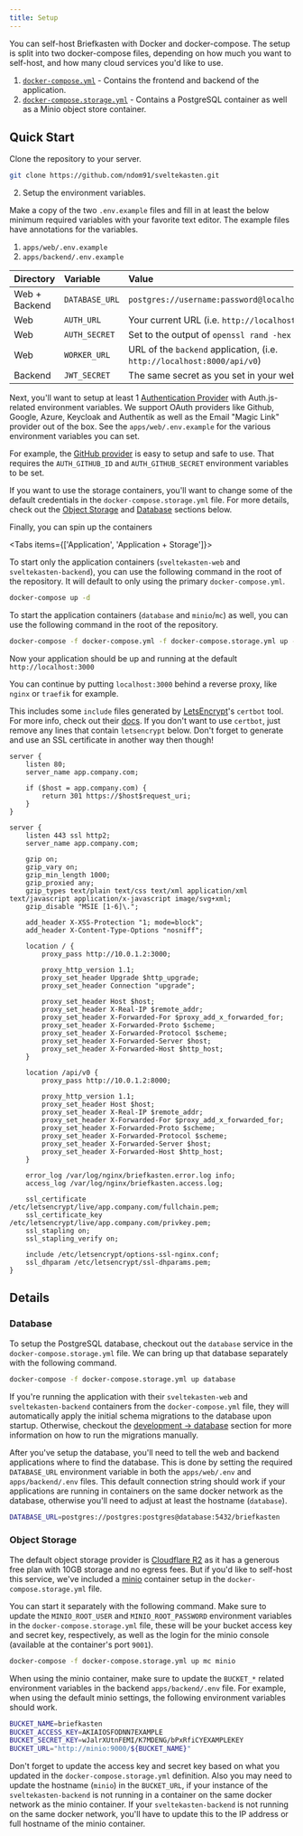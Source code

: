 ```yaml
---
title: Setup
---
```


You can self-host Briefkasten with Docker and docker-compose. The setup is split into two docker-compose files, depending on how much you want to self-host, and how many cloud services you'd like to use.

1. [`docker-compose.yml`](https://github.com/ndom91/sveltekasten/blob/main/docker-compose.yml) - Contains the frontend and backend of the application.
2. [`docker-compose.storage.yml`](https://github.com/ndom91/sveltekasten/blob/main/docker-compose.storage.yml) - Contains a PostgreSQL container as well as a Minio object store container.

## Quick Start

<Steps>
<Step>

Clone the repository to your server.

```bash
git clone https://github.com/ndom91/sveltekasten.git
```

</Step>
<Step>

2. Setup the environment variables.

Make a copy of the two `.env.example` files and fill in at least the below minimum required variables with your favorite text editor. The example files have annotations for the variables.

1. `apps/web/.env.example`
2. `apps/backend/.env.example`

| Directory     | Variable       | Value                                                                   |
| :------------ | :------------- | :---------------------------------------------------------------------- |
| Web + Backend | `DATABASE_URL` | `postgres://username:password@localhost:5432/postgres`                  |
| Web           | `AUTH_URL`     | Your current URL (i.e. `http://localhost:3000`)                         |
| Web           | `AUTH_SECRET`  | Set to the output of `openssl rand -hex 33`                             |
| Web           | `WORKER_URL`   | URL of the `backend` application, (i.e. `http://localhost:8000/api/v0`) |
| Backend       | `JWT_SECRET`   | The same secret as you set in your web's `AUTH_SECRET`                  |

Next, you'll want to setup at least 1 [Authentication Provider](https://authjs.dev) with Auth.js-related environment variables. We support OAuth providers like Github, Google, Azure, Keycloak and Authentik as well as the Email "Magic Link" provider out of the box. See the `apps/web/.env.example` for the various environment variables you can set.

For example, the [GitHub provider](https://authjs-nextra-docs.vercel.app/getting-started/providers/github) is easy to setup and safe to use. That requires the `AUTH_GITHUB_ID` and `AUTH_GITHUB_SECRET` environment variables to be set.

</Step>
<Step>

If you want to use the storage containers, you'll want to change some of the default credentials in the `docker-compose.storage.yml` file. For more details, check out the [Object Storage](#object-storage) and [Database](#database) sections below.

</Step>
<Step>

Finally, you can spin up the containers

<Tabs items={['Application', 'Application + Storage']}>
  <Tab value="Application">

To start only the application containers (`sveltekasten-web` and `sveltekasten-backend`), you can use the following command in the root of the repository. It will default to only using the primary `docker-compose.yml`.

```bash
docker-compose up -d
```

  </Tab>
  <Tab value="Application + Storage">

To start the application containers (`database` and `minio`/`mc`) as well, you can use the following command in the root of the repository.

```bash
docker-compose -f docker-compose.yml -f docker-compose.storage.yml up -d
```

  </Tab>
</Tabs>

</Step>
<Step>

Now your application should be up and running at the default `http://localhost:3000`

You can continue by putting `localhost:3000` behind a reverse proxy, like `nginx` or `traefik` for example.

<Accordions>
<Accordion title="Example nginx config">

This includes some `include` files generated by [LetsEncrypt](https://letsencrypt.org)&apos;s `certbot` tool. For more info, check out their [docs](https://certbot.eff.org). If you don&apos;t want to use `certbot`, just remove any lines that contain `letsencrypt` below. Don&apos;t forget to generate and use an SSL certificate in another way then though!

```nginx title="briefkasten.conf"
server {
    listen 80;
    server_name app.company.com;

    if ($host = app.company.com) {
        return 301 https://$host$request_uri;
    }
}

server {
    listen 443 ssl http2;
    server_name app.company.com;

    gzip on;
    gzip_vary on;
    gzip_min_length 1000;
    gzip_proxied any;
    gzip_types text/plain text/css text/xml application/xml text/javascript application/x-javascript image/svg+xml;
    gzip_disable "MSIE [1-6]\.";

    add_header X-XSS-Protection "1; mode=block";
    add_header X-Content-Type-Options "nosniff";

    location / {
        proxy_pass http://10.0.1.2:3000;

        proxy_http_version 1.1;
        proxy_set_header Upgrade $http_upgrade;
        proxy_set_header Connection "upgrade";

        proxy_set_header Host $host;
        proxy_set_header X-Real-IP $remote_addr;
        proxy_set_header X-Forwarded-For $proxy_add_x_forwarded_for;
        proxy_set_header X-Forwarded-Proto $scheme;
        proxy_set_header X-Forwarded-Protocol $scheme;
        proxy_set_header X-Forwarded-Server $host;
        proxy_set_header X-Forwarded-Host $http_host;
    }

    location /api/v0 {
        proxy_pass http://10.0.1.2:8000;

        proxy_http_version 1.1;
        proxy_set_header Host $host;
        proxy_set_header X-Real-IP $remote_addr;
        proxy_set_header X-Forwarded-For $proxy_add_x_forwarded_for;
        proxy_set_header X-Forwarded-Proto $scheme;
        proxy_set_header X-Forwarded-Protocol $scheme;
        proxy_set_header X-Forwarded-Server $host;
        proxy_set_header X-Forwarded-Host $http_host;
    }

    error_log /var/log/nginx/briefkasten.error.log info;
    access_log /var/log/nginx/briefkasten.access.log;

    ssl_certificate /etc/letsencrypt/live/app.company.com/fullchain.pem;
    ssl_certificate_key /etc/letsencrypt/live/app.company.com/privkey.pem;
    ssl_stapling on;
    ssl_stapling_verify on;

    include /etc/letsencrypt/options-ssl-nginx.conf;
    ssl_dhparam /etc/letsencrypt/ssl-dhparams.pem;
}
```

</Accordion>
</Accordions>

</Step>
</Steps>

## Details

### Database

To setup the PostgreSQL database, checkout out the `database` service in the `docker-compose.storage.yml` file. We can bring up that database separately with the following command.

```bash
docker-compose -f docker-compose.storage.yml up database
```

If you're running the application with their `sveltekasten-web` and `sveltekasten-backend` containers from the `docker-compose.yml` file, they will automatically apply the initial schema migrations to the database upon startup. Otherwise, checkout the [development -> database](/docs/development#database) section for more information on how to run the migrations manually.

After you've setup the database, you'll need to tell the web and backend applications where to find the database. This is done by setting the required `DATABASE_URL` environment variable in both the `apps/web/.env` and `apps/backend/.env` files. This default connection string should work if your applications are running in containers on the same docker network as the database, otherwise you&apos;ll need to adjust at least the hostname (`database`).

```bash title="/apps/web/.env"
DATABASE_URL=postgres://postgres:postgres@database:5432/briefkasten
```

### Object Storage

The default object storage provider is [Cloudflare R2](https://www.cloudflare.com/developer-platform/r2/) as it has a generous free plan with 10GB storage and no egress fees. But if you'd like to self-host this service, we&apos;ve included a [minio](https://min.io) container setup in the `docker-compose.storage.yml` file.

You can start it separately with the following command. Make sure to update the `MINIO_ROOT_USER` and `MINIO_ROOT_PASSWORD` environment variables in the `docker-compose.storage.yml` file, these will be your bucket access key and secret key, respectively, as well as the login for the minio console (available at the container&apos;s port `9001`).

```bash
docker-compose -f docker-compose.storage.yml up mc minio
```

When using the minio container, make sure to update the `BUCKET_*` related environment variables in the backend `apps/backend/.env` file. For example, when using the default minio settings, the following environment variables should work.

```bash title="/apps/backend/.env"
BUCKET_NAME=briefkasten
BUCKET_ACCESS_KEY=AKIAIOSFODNN7EXAMPLE
BUCKET_SECRET_KEY=wJalrXUtnFEMI/K7MDENG/bPxRfiCYEXAMPLEKEY
BUCKET_URL="http://minio:9000/${BUCKET_NAME}"
```

Don&apos;t forget to update the access key and secret key based on what you updated in the `docker-compose.storage.yml` definition. Also you may need to update the hostname (`minio`) in the `BUCKET_URL`, if your instance of the `sveltekasten-backend` is not running in a container on the same docker network as the minio container. If your `sveltekasten-backend` is not running on the same docker network, you'll have to update this to the IP address or full hostname of the minio container.
